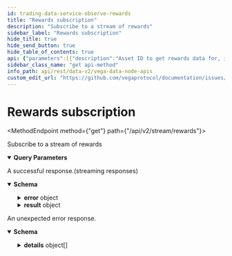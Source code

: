 ```yaml
---
id: trading-data-service-observe-rewards
title: "Rewards subscription"
description: "Subscribe to a stream of rewards"
sidebar_label: "Rewards subscription"
hide_title: true
hide_send_button: true
hide_table_of_contents: true
api: {"parameters":[{"description":"Asset ID to get rewards data for, if provided.","in":"query","name":"assetId","required":false,"schema":{"type":"string"}},{"description":"Party ID to get rewards data for, if provided.","in":"query","name":"partyId","required":false,"schema":{"type":"string"}}],"responses":{"200":{"content":{"application/json":{"schema":{"properties":{"error":{"properties":{"code":{"format":"int32","type":"integer"},"details":{"items":{"additionalProperties":{},"properties":{"@type":{"type":"string"}},"type":"object","title":"protobufAny"},"type":"array"},"message":{"type":"string"}},"type":"object","title":"googlerpcStatus"},"result":{"properties":{"reward":{"title":"Rewards data received","properties":{"amount":{"description":"Amount paid as a reward\nThis field is an unsigned integer passed as a string and needs to be scaled using the asset decimal places of the reward asset.","type":"string"},"assetId":{"type":"string"},"epoch":{"format":"uint64","type":"string"},"marketId":{"type":"string"},"partyId":{"type":"string"},"percentageOfTotal":{"type":"string"},"receivedAt":{"format":"int64","type":"string"},"rewardType":{"type":"string"}},"type":"object"}},"title":"Response that is received from subscribing to rewards data","type":"object"}},"title":"Stream result of v2ObserveRewardsResponse","type":"object"}}},"description":"A successful response.(streaming responses)"},"default":{"content":{"application/json":{"schema":{"properties":{"code":{"format":"int32","type":"integer"},"details":{"items":{"additionalProperties":{},"properties":{"@type":{"type":"string"}},"type":"object","title":"protobufAny"},"type":"array"},"message":{"type":"string"}},"type":"object","title":"googlerpcStatus"}}},"description":"An unexpected error response."}},"tags":["TradingDataService"],"description":"Subscribe to a stream of rewards","operationId":"TradingDataService_ObserveRewards","method":"get","path":"/api/v2/stream/rewards","servers":[{"url":"https://api.n06.testnet.vega.xyz","description":"n06 (data node)"},{"url":"https://api.n07.testnet.vega.xyz","description":"n07 (data node)"},{"url":"https://api.n08.testnet.vega.xyz","description":"n08 (data node)"},{"url":"https://api.n09.testnet.vega.xyz","description":"n09 (data node)"},{"url":"https://api.n10.testnet.vega.xyz","description":"n10 (data node)"},{"url":"https://api.n11.testnet.vega.xyz","description":"n11 (data node)"}],"info":{"title":"Vega data node APIs","version":"v0.70.0"},"postman":{"name":"Rewards subscription","description":{"content":"Subscribe to a stream of rewards","type":"text/plain"},"url":{"path":["api","v2","stream","rewards"],"host":["{{baseUrl}}"],"query":[{"disabled":false,"description":{"content":"Asset ID to get rewards data for, if provided.","type":"text/plain"},"key":"assetId","value":""},{"disabled":false,"description":{"content":"Party ID to get rewards data for, if provided.","type":"text/plain"},"key":"partyId","value":""}],"variable":[]},"header":[{"key":"Accept","value":"application/json"}],"method":"GET"}}
sidebar_class_name: "get api-method"
info_path: api/rest/data-v2/vega-data-node-apis
custom_edit_url: "https://github.com/vegaprotocol/documentation/issues/new?labels=documentation&title=[Documentation] Requesting changes to 'Rewards subscription' (trading-data-service-observe-rewards)"
---
```



<h1 className={"openapi__heading"}>Rewards subscription</h1>

<MethodEndpoint method={"get"} path={"/api/v2/stream/rewards"}></MethodEndpoint>



Subscribe to a stream of rewards

<details style={{"marginBottom":"1rem"}} className={"openapi-markdown__details"} data-collapsed={false} open={true}><summary style={{}}><strong>Query Parameters</strong></summary><div><ul><ParamsItem className={"paramsItem"} param={{"description":"Asset ID to get rewards data for, if provided.","in":"query","name":"assetId","required":false,"schema":{"type":"string"}}}></ParamsItem><ParamsItem className={"paramsItem"} param={{"description":"Party ID to get rewards data for, if provided.","in":"query","name":"partyId","required":false,"schema":{"type":"string"}}}></ParamsItem></ul></div></details><div><div><ApiTabs><TabItem label={"200"} value={"200"}><div>

A successful response.(streaming responses)

</div><div><MimeTabs className={"openapi-tabs__mime"} schemaType={"response"}><TabItem label={"application/json"} value={"application/json"}><SchemaTabs className={"openapi-tabs__schema"}><TabItem label={"Schema"} value={"Schema"}><details style={{}} className={"openapi-markdown__details"} data-collapsed={false} open={true}><summary style={{"textAlign":"left"}}><strong>Schema</strong></summary><div style={{"textAlign":"left","marginLeft":"1rem"}}></div><ul style={{"marginLeft":"1rem"}}><SchemaItem collapsible={true} className={"schemaItem"}><details style={{}} className={"openapi-markdown__details"}><summary style={{}}><strong>error</strong><span style={{"opacity":"0.6"}}> object</span></summary><div style={{"marginLeft":"1rem"}}><SchemaItem collapsible={false} name={"code"} required={false} schemaName={"int32"} qualifierMessage={undefined} schema={{"format":"int32","type":"integer"}}></SchemaItem><SchemaItem collapsible={true} className={"schemaItem"}><details style={{}} className={"openapi-markdown__details"}><summary style={{}}><strong>details</strong><span style={{"opacity":"0.6"}}> object[]</span></summary><div style={{"marginLeft":"1rem"}}><li><div style={{"fontSize":"var(--ifm-code-font-size)","opacity":"0.6","marginLeft":"-.5rem","paddingBottom":".5rem"}}>Array [</div></li><SchemaItem collapsible={false} name={"@type"} required={false} schemaName={"string"} qualifierMessage={undefined} schema={{"type":"string"}}></SchemaItem><li><div style={{"fontSize":"var(--ifm-code-font-size)","opacity":"0.6","marginLeft":"-.5rem"}}>]</div></li></div></details></SchemaItem><SchemaItem collapsible={false} name={"message"} required={false} schemaName={"string"} qualifierMessage={undefined} schema={{"type":"string"}}></SchemaItem></div></details></SchemaItem><SchemaItem collapsible={true} className={"schemaItem"}><details style={{}} className={"openapi-markdown__details"}><summary style={{}}><strong>result</strong><span style={{"opacity":"0.6"}}> object</span></summary><div style={{"marginLeft":"1rem"}}><SchemaItem collapsible={true} className={"schemaItem"}><details style={{}} className={"openapi-markdown__details"}><summary style={{}}><strong>reward</strong><span style={{"opacity":"0.6"}}> object</span></summary><div style={{"marginLeft":"1rem"}}><SchemaItem collapsible={false} name={"amount"} required={false} schemaName={"string"} qualifierMessage={undefined} schema={{"description":"Amount paid as a reward\nThis field is an unsigned integer passed as a string and needs to be scaled using the asset decimal places of the reward asset.","type":"string"}}></SchemaItem><SchemaItem collapsible={false} name={"assetId"} required={false} schemaName={"string"} qualifierMessage={undefined} schema={{"type":"string"}}></SchemaItem><SchemaItem collapsible={false} name={"epoch"} required={false} schemaName={"uint64"} qualifierMessage={undefined} schema={{"format":"uint64","type":"string"}}></SchemaItem><SchemaItem collapsible={false} name={"marketId"} required={false} schemaName={"string"} qualifierMessage={undefined} schema={{"type":"string"}}></SchemaItem><SchemaItem collapsible={false} name={"partyId"} required={false} schemaName={"string"} qualifierMessage={undefined} schema={{"type":"string"}}></SchemaItem><SchemaItem collapsible={false} name={"percentageOfTotal"} required={false} schemaName={"string"} qualifierMessage={undefined} schema={{"type":"string"}}></SchemaItem><SchemaItem collapsible={false} name={"receivedAt"} required={false} schemaName={"int64"} qualifierMessage={undefined} schema={{"format":"int64","type":"string"}}></SchemaItem><SchemaItem collapsible={false} name={"rewardType"} required={false} schemaName={"string"} qualifierMessage={undefined} schema={{"type":"string"}}></SchemaItem></div></details></SchemaItem></div></details></SchemaItem></ul></details></TabItem><TabItem label={"Example (from schema)"} value={"Example (from schema)"}><ResponseSamples responseExample={"{\n  \"error\": {\n    \"code\": 0,\n    \"details\": [\n      {\n        \"@type\": \"string\"\n      }\n    ],\n    \"message\": \"string\"\n  },\n  \"result\": {\n    \"reward\": {\n      \"amount\": \"string\",\n      \"assetId\": \"string\",\n      \"epoch\": \"string\",\n      \"marketId\": \"string\",\n      \"partyId\": \"string\",\n      \"percentageOfTotal\": \"string\",\n      \"receivedAt\": \"string\",\n      \"rewardType\": \"string\"\n    }\n  }\n}"} language={"json"}></ResponseSamples></TabItem></SchemaTabs></TabItem></MimeTabs></div></TabItem><TabItem label={"default"} value={"default"}><div>

An unexpected error response.

</div><div><MimeTabs className={"openapi-tabs__mime"} schemaType={"response"}><TabItem label={"application/json"} value={"application/json"}><SchemaTabs className={"openapi-tabs__schema"}><TabItem label={"Schema"} value={"Schema"}><details style={{}} className={"openapi-markdown__details"} data-collapsed={false} open={true}><summary style={{"textAlign":"left"}}><strong>Schema</strong></summary><div style={{"textAlign":"left","marginLeft":"1rem"}}></div><ul style={{"marginLeft":"1rem"}}><SchemaItem collapsible={false} name={"code"} required={false} schemaName={"int32"} qualifierMessage={undefined} schema={{"format":"int32","type":"integer"}}></SchemaItem><SchemaItem collapsible={true} className={"schemaItem"}><details style={{}} className={"openapi-markdown__details"}><summary style={{}}><strong>details</strong><span style={{"opacity":"0.6"}}> object[]</span></summary><div style={{"marginLeft":"1rem"}}><li><div style={{"fontSize":"var(--ifm-code-font-size)","opacity":"0.6","marginLeft":"-.5rem","paddingBottom":".5rem"}}>Array [</div></li><SchemaItem collapsible={false} name={"@type"} required={false} schemaName={"string"} qualifierMessage={undefined} schema={{"type":"string"}}></SchemaItem><li><div style={{"fontSize":"var(--ifm-code-font-size)","opacity":"0.6","marginLeft":"-.5rem"}}>]</div></li></div></details></SchemaItem><SchemaItem collapsible={false} name={"message"} required={false} schemaName={"string"} qualifierMessage={undefined} schema={{"type":"string"}}></SchemaItem></ul></details></TabItem><TabItem label={"Example (from schema)"} value={"Example (from schema)"}><ResponseSamples responseExample={"{\n  \"code\": 0,\n  \"details\": [\n    {\n      \"@type\": \"string\"\n    }\n  ],\n  \"message\": \"string\"\n}"} language={"json"}></ResponseSamples></TabItem></SchemaTabs></TabItem></MimeTabs></div></TabItem></ApiTabs></div></div>
